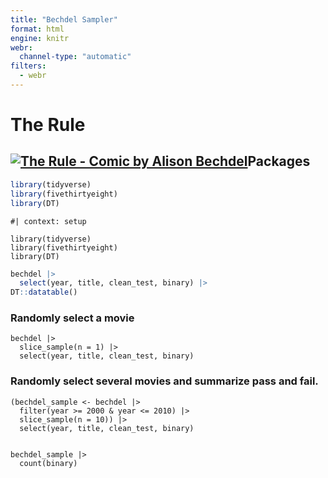 ```yaml
---
title: "Bechdel Sampler"
format: html
engine: knitr
webr:
  channel-type: "automatic"
filters:
  - webr
---
```


# The Rule

## [![The Rule - Comic by Alison Bechdel](images/Bechdel_Test.jpg)](https://dykestowatchoutfor.com/the-rule/)Packages

```r
library(tidyverse)
library(fivethirtyeight)
library(DT)
```

```webr-r
#| context: setup

library(tidyverse)
library(fivethirtyeight)
library(DT)
```

```r
bechdel |>
  select(year, title, clean_test, binary) |>
DT::datatable()
```
### Randomly select a movie

```webr
bechdel |>
  slice_sample(n = 1) |>
  select(year, title, clean_test, binary)
```

### Randomly select several movies and summarize pass and fail.

```webr
(bechdel_sample <- bechdel |>
  filter(year >= 2000 & year <= 2010) |>
  slice_sample(n = 10)) |>
  select(year, title, clean_test, binary)


bechdel_sample |>
  count(binary)
```

